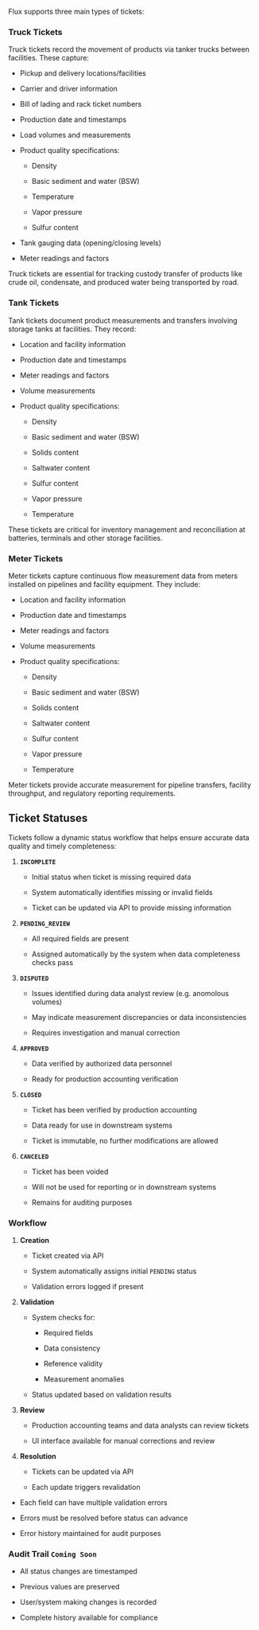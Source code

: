 Flux supports three main types of tickets:

### Truck Tickets

Truck tickets record the movement of products via tanker trucks between facilities. These capture:

* Pickup and delivery locations/facilities

* Carrier and driver information

* Bill of lading and rack ticket numbers

* Production date and timestamps

* Load volumes and measurements

* Product quality specifications:

  * Density

  * Basic sediment and water (BSW)

  * Temperature

  * Vapor pressure

  * Sulfur content

* Tank gauging data (opening/closing levels)

* Meter readings and factors

Truck tickets are essential for tracking custody transfer of products like crude oil, condensate, and produced water being transported by road.

### Tank Tickets

Tank tickets document product measurements and transfers involving storage tanks at facilities. They record:

* Location and facility information

* Production date and timestamps

* Meter readings and factors

* Volume measurements

* Product quality specifications:

  * Density

  * Basic sediment and water (BSW)

  * Solids content

  * Saltwater content

  * Sulfur content

  * Vapor pressure

  * Temperature

These tickets are critical for inventory management and reconciliation at batteries, terminals and other storage facilities.

### Meter Tickets

Meter tickets capture continuous flow measurement data from meters installed on pipelines and facility equipment. They include:

* Location and facility information

* Production date and timestamps

* Meter readings and factors

* Volume measurements

* Product quality specifications:

  * Density

  * Basic sediment and water (BSW)

  * Solids content

  * Saltwater content

  * Sulfur content

  * Vapor pressure

  * Temperature

Meter tickets provide accurate measurement for pipeline transfers, facility throughput, and regulatory reporting requirements.

## Ticket Statuses

Tickets follow a dynamic status workflow that helps ensure accurate data quality and timely completeness:

1. **`INCOMPLETE`**

   * Initial status when ticket is missing required data

   * System automatically identifies missing or invalid fields

   * Ticket can be updated via API to provide missing information

2. **`PENDING_REVIEW`**

   * All required fields are present

   * Assigned automatically by the system when data completeness checks pass

3. **`DISPUTED`**

   * Issues identified during data analyst review (e.g. anomolous volumes)

   * May indicate measurement discrepancies or data inconsistencies

   * Requires investigation and manual correction

4. **`APPROVED`**

   * Data verified by authorized data personnel

   * Ready for production accounting verification

5. **`CLOSED`**

   * Ticket has been verified by production accounting

   * Data ready for use in downstream systems

   * Ticket is immutable, no further modifications are allowed

6. **`CANCELED`**

   * Ticket has been voided

   * Will not be used for reporting or in downstream systems

   * Remains for auditing purposes

### Workflow

1. **Creation**

   * Ticket created via API

   * System automatically assigns initial `PENDING` status

   * Validation errors logged if present

2. **Validation**

   * System checks for:

     * Required fields

     * Data consistency

     * Reference validity

     * Measurement anomalies

   * Status updated based on validation results

3. **Review**

   * Production accounting teams and data analysts can review tickets

   * UI interface available for manual corrections and review

4. **Resolution**

   * Tickets can be updated via API

   * Each update triggers revalidation


* Each field can have multiple validation errors

* Errors must be resolved before status can advance

* Error history maintained for audit purposes

### Audit Trail `Coming Soon`

* All status changes are timestamped

* Previous values are preserved

* User/system making changes is recorded

* Complete history available for compliance